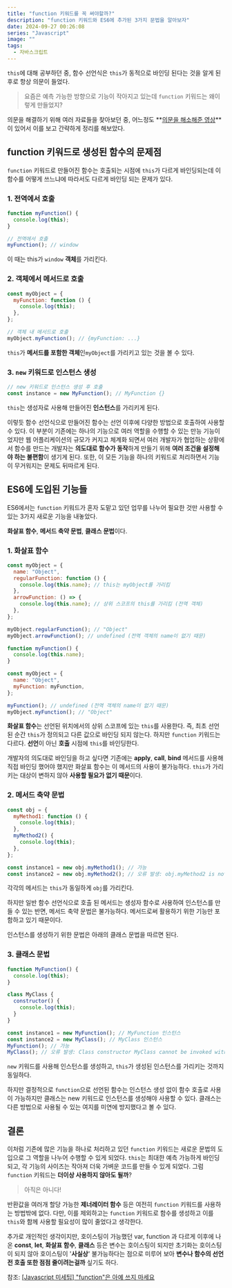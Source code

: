 ```yaml
---
title: "function 키워드를 꼭 써야할까?"
description: "function 키워드와 ES6에 추가된 3가지 문법을 알아보자"
date: 2024-09-27 00:26:08
series: "Javascript"
image: ""
tags:
  - 자바스크립트
---
```


`this`에 대해 공부하던 중, 함수 선언식은 `this`가 동적으로 바인딩 된다는 것을 알게 된 후로 항상 의문이 들었다.

> 요즘은 예측 가능한 방향으로 기능이 작아지고 있는데 `function` 키워드는 왜이렇게 만들었지?

의문을 해결하기 위해 여러 자료들을 찾아보던 중, 어느정도 **[의문을 해소해준 영상](https://www.youtube.com/watch?v=LPEwb5plEoU)**이 있어서 이를 보고 간략하게 정리를 해보았다.

## function 키워드로 생성된 함수의 문제점

`function` 키워드로 만들어진 함수는 호출되는 시점에 `this`가 다르게 바인딩되는데 이 함수를 어떻게 쓰느냐에 따라서도 다르게 바인딩 되는 문제가 있다.

### 1. 전역에서 호출

```js
function myFunction() {
  console.log(this);
}

// 전역에서 호출
myFunction(); // window
```

이 때는 this가 `window` **객체**를 가리킨다.

### 2. 객체에서 메서드로 호출

```js
const myObject = {
  myFunction: function () {
    console.log(this);
  },
};

// 객체 내 메서드로 호출
myObject.myFunction(); // {myFunction: ...}
```

`this`가 **메서드를 포함한 객체**인`myObject`를 가리키고 있는 것을 볼 수 있다.

### 3. `new` 키워드로 인스턴스 생성

```js
// new 키워드로 인스턴스 생성 후 호출
const instance = new MyFunction(); // MyFunction {}
```

`this`는 생성자로 사용해 만들어진 **인스턴스**를 가리키게 된다.

이렇듯 함수 선언식으로 만들어진 함수는 선언 이후에 다양한 방법으로 호출하여 사용할 수 있다.
이 부분이 기존에는 하나의 기능으로 여러 역할을 수행할 수 있는 만능 기능이었지만 웹 어플리케이션의 규모가 커지고 체계화 되면서 여러 개발자가 협업하는 상황에서 함수를 만드는 개발자는 **의도대로 함수가 동작**하게 만들기 위해 **여러 조건을 설정해야 하는 불편함**이 생기게 된다.
또한, 이 모든 기능을 하나의 키워드로 처리하면서 기능이 무거워지는 문제도 뒤따르게 된다.

## ES6에 도입된 기능들

ES6에서는 `function` 키워드가 혼자 도맡고 있던 업무를 나누어 필요한 것만 사용할 수 있는 3가지 새로운 기능을 내놓았다.

**화살표 함수**, **메서드 축약 문법**, **클래스 문법**이다.

### 1. 화살표 함수

```js
const myObject = {
  name: "Object",
  regularFunction: function () {
    console.log(this.name); // this는 myObject를 가리킴
  },
  arrowFunction: () => {
    console.log(this.name); // 상위 스코프의 this를 가리킴 (전역 객체)
  },
};

myObject.regularFunction(); // "Object"
myObject.arrowFunction(); // undefined (전역 객체의 name이 없기 때문)
```

```js
function myFunction() {
  console.log(this.name);
}

const myObject = {
  name: "Object",
  myFunction: myFunction,
};

myFunction(); // undefined (전역 객체의 name이 없기 때문)
myObject.myFunction(); // "Object"
```

**화살표 함수**는 선언된 위치에서의 상위 스코프에 있는 `this`를 사용한다. 즉, 최초 선언된 순간 `this`가 정의되고 다른 값으로 바인딩 되지 않는다. 하지만 `function` 키워드는 다르다. **선언**이 아닌 **호출** 시점에 `this`를 바인딩한다.

개발자의 의도대로 바인딩을 하고 싶다면 기존에는 **apply**, **call**, **bind** 메서드를 사용해 직접 바인딩 했어야 했지만 화살표 함수는 이 메서드의 사용이 불가능하다. `this`가 가리키는 대상이 변하지 않아 **사용할 필요가 없기 때문**이다.

### 2. 메서드 축약 문법

```js
const obj = {
  myMethod1: function () {
    console.log(this);
  },
  myMethod2() {
    console.log(this);
  },
};

const instance1 = new obj.myMethod1(); // 가능
const instance2 = new obj.myMethod2(); // 오류 발생: obj.myMethod2 is not a constructor
```

각각의 메서드는 `this`가 동일하게 `obj`를 가리킨다.

하지만 일반 함수 선언식으로 호출 된 메서드는 생성자 함수로 사용하여 인스턴스를 만들 수 있는 반면, 메서드 축약 문법은 불가능하다. 메서드로써 활용하기 위한 기능만 포함하고 있기 때문이다.

인스턴스를 생성하기 위한 문법은 아래의 클래스 문법을 따르면 된다.

### 3. 클래스 문법

```js
function MyFunction() {
  console.log(this);
}

class MyClass {
  constructor() {
    console.log(this);
  }
}

const instance1 = new MyFunction(); // MyFunction 인스턴스
const instance2 = new MyClass(); // MyClass 인스턴스
MyFunction(); // 가능
MyClass(); // 오류 발생: Class constructor MyClass cannot be invoked without 'new'
```

`new` 키워드를 사용해 인스턴스를 생성하고, `this`가 생성된 인스턴스를 가리키는 것까지 동일하다.

하지만 결정적으로 `function`으로 선언된 함수는 인스턴스 생성 없이 함수 호출로 사용이 가능하지만 클래스는 new 키워드로 인스턴스를 생성해야 사용할 수 있다. 클래스는 다른 방법으로 사용될 수 있는 여지를 미연에 방지했다고 볼 수 있다.

## 결론

이처럼 기존에 많은 기능을 하나로 처리하고 있던 `function` 키워드는 새로운 문법의 도입으로 그 역할을 나누어 수행할 수 있게 되었다. `this`는 최대한 예측 가능하게 바인딩 되고, 각 기능의 사이즈는 작아져 더욱 가벼운 코드를 만들 수 있게 되었다. 그럼 `function` 키워드는 **더이상 사용하지 않아도 될까**?

> 아직은 아니다!

반환값을 여러개 할당 가능한 **제너레이터 함수** 등은 여전히 `function` 키워드를 사용하는 방법밖에 없다. 다만, 이를 제외하고는 `function` 키워드로 함수를 생성하고 이를 `this`와 함께 사용할 필요성이 많이 줄었다고 생각한다.

추가로 개인적인 생각이지만, 호이스팅이 가능했던 var, function 과 다르게 이후에 나온 **const**, **let**, **화살표 함수**, **클래스** 등은 변수는 호이스팅이 되지만 초기화는 호이스팅이 되지 않아 호이스팅이 '**사실상**' 불가능하다는 점으로 미루어 보아 **변수나 함수의 선언 전 호출 또한 점점 줄이려는걸까** 싶기도 하다.

참조: [[Javascript 미세팁] "function"은 아예 쓰지 마세요](https://www.youtube.com/watch?v=LPEwb5plEoU)
